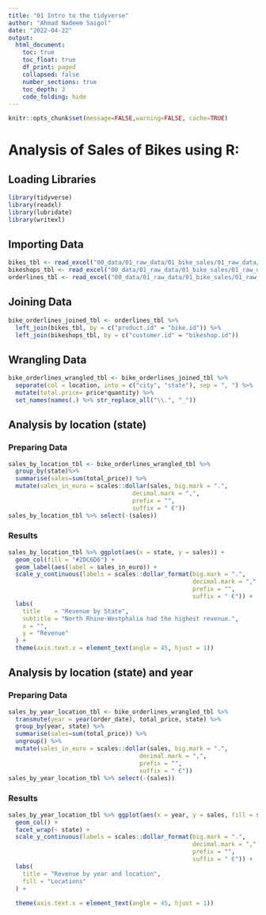 ```yaml
---
title: "01 Intro to the tidyverse"
author: "Ahmad Nadeem Saigol"
date: "2022-04-22"
output:
  html_document:
    toc: true
    toc_float: true
    df_print: paged
    collapsed: false
    number_sections: true
    toc_depth: 3
    code_folding: hide
---
```



```r
knitr::opts_chunk$set(message=FALSE,warning=FALSE, cache=TRUE)
```
# Analysis of Sales of Bikes using R:

## Loading Libraries
```r
library(tidyverse)
library(readxl)
library(lubridate)
library(writexl)
```

## Importing Data
```r
bikes_tbl <- read_excel("00_data/01_raw_data/01_bike_sales/01_raw_data/bikes.xlsx")
bikeshops_tbl <- read_excel("00_data/01_raw_data/01_bike_sales/01_raw_data/bikeshops.xlsx")
orderlines_tbl <- read_excel("00_data/01_raw_data/01_bike_sales/01_raw_data/orderlines.xlsx")
```

## Joining Data
```r
bike_orderlines_joined_tbl <- orderlines_tbl %>%
  left_join(bikes_tbl, by = c("product.id" = "bike.id")) %>%
  left_join(bikeshops_tbl, by = c("customer.id" = "bikeshop.id"))
```

## Wrangling Data
```r
bike_orderlines_wrangled_tbl <- bike_orderlines_joined_tbl %>% 
  separate(col = location, into = c("city", "state"), sep = ", ") %>% 
  mutate(total.price= price*quantity) %>%
  set_names(names(.) %>% str_replace_all("\\.", "_"))
```

## Analysis by location (state)

### Preparing Data
```r
sales_by_location_tbl <- bike_orderlines_wrangled_tbl %>% 
  group_by(state)%>%
  summarise(sales=sum(total_price)) %>%
  mutate(sales_in_euro = scales::dollar(sales, big.mark = ".", 
                                   decimal.mark = ",", 
                                   prefix = "", 
                                   suffix = " €"))
sales_by_location_tbl %>% select(-(sales))
```
### Results
```r
sales_by_location_tbl %>% ggplot(aes(x = state, y = sales)) +
  geom_col(fill = "#2DC6D6") +
  geom_label(aes(label = sales_in_euro)) +
  scale_y_continuous(labels = scales::dollar_format(big.mark = ".", 
                                                    decimal.mark = ",", 
                                                    prefix = "", 
                                                    suffix = " €")) +
  labs(
    title    = "Revenue by State",
    subtitle = "North Rhine-Westphalia had the highest revenue.",
    x = "",
    y = "Revenue"
  ) +
  theme(axis.text.x = element_text(angle = 45, hjust = 1))
```

## Analysis by location (state) and year

### Preparing Data
```r
sales_by_year_location_tbl <- bike_orderlines_wrangled_tbl %>% 
  transmute(year = year(order_date), total_price, state) %>%
  group_by(year, state) %>%
  summarise(sales=sum(total_price)) %>%
  ungroup() %>%
  mutate(sales_in_euro = scales::dollar(sales, big.mark = ".", 
                                     decimal.mark = ",", 
                                     prefix = "", 
                                     suffix = " €"))
sales_by_year_location_tbl %>% select(-(sales))
```
### Results
```r
sales_by_year_location_tbl %>% ggplot(aes(x = year, y = sales, fill = state)) +
  geom_col() +
  facet_wrap(~ state) +
  scale_y_continuous(labels = scales::dollar_format(big.mark = ".", 
                                                    decimal.mark = ",", 
                                                    prefix = "", 
                                                    suffix = " €")) +
  labs(
    title = "Revenue by year and location",
    fill = "Locations"
  ) +
  
  theme(axis.text.x = element_text(angle = 45, hjust = 1))
```
